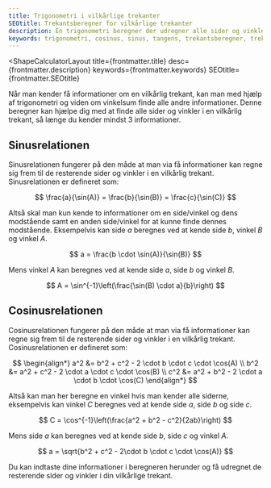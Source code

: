 ```yaml
---
title: Trigonometri i vilkårlige trekanter
SEOtitle: Trekantsberegner for vilkårlige trekanter
description: En trigonometri beregner der udregner alle sider og vinkler i en vilkårlige trekant ved hjælp af trigonometri
keywords: trigonometri, cosinus, sinus, tangens, trekantsberegner, trekant beregner, beregn trekant, trekant sider, trekant vinkler, cosinusrelation, sinusrelation, vilkårlig trekant, vilkårlige trekanter
---
```



<ShapeCalculatorLayout
  title={frontmatter.title}
  desc={frontmatter.description}
  keywords={frontmatter.keywords}
  SEOtitle={frontmatter.SEOtitle}
>
Når man kender få informationer om en vilkårlig trekant, kan man med hjælp af
trigonometri og viden om vinkelsum finde alle andre informationer. Denne
beregner kan hjælpe dig med at finde alle sider og vinkler i en vilkårlig
trekant, så længe du kender mindst 3 informationer.

## Sinusrelationen

Sinusrelationen fungerer på den måde at man via få informationer kan regne sig frem til de resterende sider og vinkler i en vilkårlig trekant. Sinusrelationen er defineret som:

$$
\frac{a}{\sin(A)} = \frac{b}{\sin(B)} = \frac{c}{\sin(C)}
$$

Altså skal man kun kende to informationer om en side/vinkel og dens modstående samt en anden side/vinkel for at kunne finde dennes modstående. Eksempelvis kan side $a$ beregnes ved at kende side $b$, vinkel $B$ og vinkel $A$.

$$
a = \frac{b \cdot \sin(A)}{\sin(B)}
$$

Mens vinkel $A$ kan beregnes ved at kende side $a$, side $b$ og vinkel $B$.

$$
A = \sin^{-1}\left(\frac{\sin(B) \cdot a}{b}\right)
$$

## Cosinusrelationen

Cosinusrelationen fungerer på den måde at man via få informationer kan regne sig frem til de resterende sider og vinkler i en vilkårlig trekant. Cosinusrelationen er defineret som:

$$
\begin{align*}
a^2 &= b^2 + c^2 - 2 \cdot b \cdot c \cdot \cos(A) \\
b^2 &= a^2 + c^2 - 2 \cdot a \cdot c \cdot \cos(B) \\
c^2 &= a^2 + b^2 - 2 \cdot a \cdot b \cdot \cos(C)
\end{align*}
$$

Altså kan man her beregne en vinkel hvis man kender alle siderne, eksempelvis kan vinkel $C$ beregnes ved at kende side $a$, side $b$ og side $c$.

$$
C = \cos^{-1}\left(\frac{a^2 + b^2 - c^2}{2ab}\right)
$$

Mens side $a$ kan beregnes ved at kende side $b$, side $c$ og vinkel $A$.

$$
a = \sqrt{b^2 + c^2 - 2\cdot b \cdot c \cdot \cos(A)}
$$

Du kan indtaste dine informationer i beregneren herunder og få udregnet de resterende sider og vinkler i din vilkårlige trekant.

<Calculator slot="calculator" client:only />
</ShapeCalculatorLayout>
